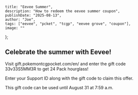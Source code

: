     title: "Eevee Summer",
    description: "How to redeem the eevee summer coupon",
    publishDate: "2025-08-13",
    author: "Joe",
    tags: ["eevee", "pcket", "tcgp", "eevee grove", "coupon"],
    image: ""
};

## Celebrate the summer with Eevee!

Visit gift.pokemontcgpocket.com/en/ and enter the gift code 33v33S5MM3R to get 24 Pack hourglass!

Enter your Support ID along with the gift code to claim this offer.

This gift code can be used until August 31 at 7:59 a.m.